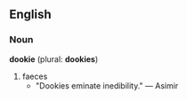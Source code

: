 {{rfd}}

==English==

===Noun===
'''dookie''' (plural: '''dookies''')
#faeces
#*"Dookies eminate inedibility." &mdash; Asimir
<!--
Do *not* add a definition about drugs above, especially with poor grammar. -->